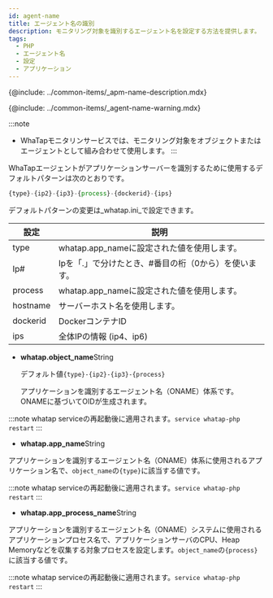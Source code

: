 ```yaml
---
id: agent-name
title: エージェント名の識別
description: モニタリング対象を識別するエージェント名を設定する方法を提供します。
tags:
  - PHP
  - エージェント名
  - 設定
  - アプリケーション
---
```


{@include: ../common-items/_apm-name-description.mdx}

{@include: ../common-items/_agent-name-warning.mdx} 

:::note

-   WhaTapモニタリンサービスでは、モニタリング対象をオブジェクトまたはエージェントとして組み合わせて使用します。
:::

WhaTapエージェントがアプリケーションサーバーを識別するために使用するデフォルトパターンは次のとおりです。

```javascript title='object_name 기본 패턴'
{type}-{ip2}-{ip3}-{process}-{dockerid}-{ips}
```

デフォルトパターンの変更は_whatap.ini_で設定できます。


<!-- * object_name default: {type}-{ip2}-{ip3}-{process}-{dockerid}-{ips} -->

| 設定       | 説明                            |
| -------- | ----------------------------- |
| type     | whatap.app_nameに設定された値を使用します。 |
| Ip#      | Ipを「.」で分けたとき、#番目の桁（0から）を使います。 |
| process  | whatap.app_nameに設定された値を使用します。 |
| hostname | サーバーホスト名を使用します。               |
| dockerid | DockerコンテナID                  |
| ips      | 全体IPの情報 (ip4、ip6)             |

-   **whatap.object_name**<span class='type'>String</span>

    デフォルト値`{type}-{ip2}-{ip3}-{process}`

    アプリケーションを識別するエージェント名（ONAME）体系です。 ONAMEに基づいてOIDが生成されます。

  :::note
  whatap serviceの再起動後に適用されます。`service whatap-php restart`
  :::

-   **whatap.app_name**<span class='type'>String</span>

  アプリケーションを識別するエージェント名（ONAME）体系に使用されるアプリケーション名で、`object_name`の`{type}`に該当する値です。

  :::note
  whatap serviceの再起動後に適用されます。`service whatap-php restart`
  :::

-   **whatap.app_process_name**<span class='type'>String</span>

  アプリケーションを識別するエージェント名（ONAME）システムに使用されるアプリケーションプロセス名で、アプリケーションサーバのCPU、Heap Memoryなどを収集する対象プロセスを設定します。`object_name`の`{process}`に該当する値です。

  :::note
  whatap serviceの再起動後に適用されます。`service whatap-php restart`
  :::

